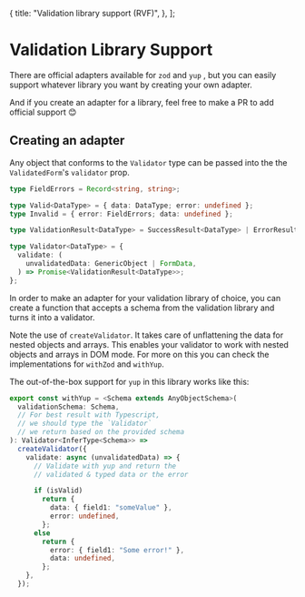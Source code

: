   {
    title: "Validation library support (RVF)",
  },
];

# Validation Library Support

There are official adapters available for `zod` and `yup` ,
but you can easily support whatever library you want by creating your own adapter.

And if you create an adapter for a library, feel free to make a PR to add official support 😊

## Creating an adapter

Any object that conforms to the `Validator` type can be passed into the the `ValidatedForm`'s `validator` prop.

```ts
type FieldErrors = Record<string, string>;

type Valid<DataType> = { data: DataType; error: undefined };
type Invalid = { error: FieldErrors; data: undefined };

type ValidationResult<DataType> = SuccessResult<DataType> | ErrorResult;

type Validator<DataType> = {
  validate: (
    unvalidatedData: GenericObject | FormData,
  ) => Promise<ValidationResult<DataType>>;
};
```

In order to make an adapter for your validation library of choice,
you can create a function that accepts a schema from the validation library and turns it into a validator.

Note the use of `createValidator`.
It takes care of unflattening the data for nested objects and arrays.
This enables your validator to work with nested objects and arrays in DOM mode.
For more on this you can check the implementations for `withZod` and `withYup`.

The out-of-the-box support for `yup` in this library works like this:

```ts
export const withYup = <Schema extends AnyObjectSchema>(
  validationSchema: Schema,
  // For best result with Typescript,
  // we should type the `Validator`
  // we return based on the provided schema
): Validator<InferType<Schema>> =>
  createValidator({
    validate: async (unvalidatedData) => {
      // Validate with yup and return the
      // validated & typed data or the error

      if (isValid)
        return {
          data: { field1: "someValue" },
          error: undefined,
        };
      else
        return {
          error: { field1: "Some error!" },
          data: undefined,
        };
    },
  });
```
